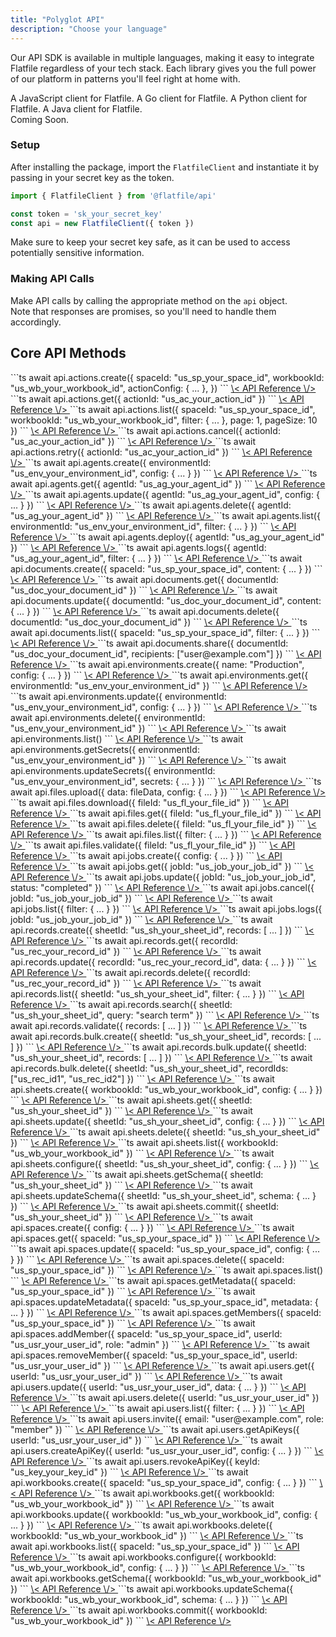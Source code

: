 ```yaml
---
title: "Polyglot API"
description: "Choose your language"
---
```


Our API SDK is available in multiple languages, making it easy to integrate Flatfile regardless of your tech stack. Each library gives you the full power of our platform in patterns you'll feel right at home with.

<CardGroup cols={2}>
  <Card 
  title="Node" 
  icon="js"
  href="https://www.npmjs.com/package/@flatfile/api"
  >
    A JavaScript client for Flatfile.
  </Card>
  <Card 
  title="Go" 
  icon="golang"
  href="https://github.com/FlatFilers/flatfile-go"
  >
    A Go client for Flatfile.
  </Card>
  <Card 
  title="Python" 
  icon="python"
    href="https://pypi.org/project/flatfile/"
  >
    A Python client for Flatfile.
  </Card>
    <Card 
  title="Java" 
  icon="java"
  href="https://github.com/FlatFilers/flatfile-java"
  >
    A Java client for Flatfile.<br/>Coming Soon.
  </Card>
</CardGroup>

### Setup

After installing the package, import the `FlatfileClient` and instantiate it by passing in your secret key as the token.

```ts
import { FlatfileClient } from '@flatfile/api'

const token = 'sk_your_secret_key'
const api = new FlatfileClient({ token })
```

<Warning>
  Make sure to keep your secret key safe, as it can be used to access
  potentially sensitive information.
</Warning>

### Making API Calls

Make API calls by calling the appropriate method on the `api` object. <br/>
Note that responses are promises, so you'll need to handle them accordingly.

## Core API Methods

<AccordionGroup>
  <Accordion title="actions.create">
  ```ts
  await api.actions.create({
    spaceId: "us_sp_your_space_id",
    workbookId: "us_wb_your_workbook_id",
    actionConfig: { ... },
  })
  ```
  <a href="https://reference.flatfile.com/api-reference/actions/create">
    \< API Reference \/>
  </a>
  </Accordion>

  <Accordion title="actions.get">
  ```ts
  await api.actions.get({
    actionId: "us_ac_your_action_id"
  })
  ```
  <a href="https://reference.flatfile.com/api-reference/actions/get">
    \< API Reference \/>
  </a>
  </Accordion>

  <Accordion title="actions.list">
  ```ts
  await api.actions.list({
    spaceId: "us_sp_your_space_id",
    workbookId: "us_wb_your_workbook_id",
    filter: { ... },
    page: 1,
    pageSize: 10
  })
  ```
  <a href="https://reference.flatfile.com/api-reference/actions/get-all">
    \< API Reference \/>
  </a>
  </Accordion>

  <Accordion title="actions.cancel">
  ```ts
  await api.actions.cancel({
    actionId: "us_ac_your_action_id"
  })
  ```
  <a href="https://reference.flatfile.com/api-reference/actions/cancel">
    \< API Reference \/>
  </a>
  </Accordion>

  <Accordion title="actions.retry">
  ```ts
  await api.actions.retry({
    actionId: "us_ac_your_action_id"
  })
  ```
  <a href="https://reference.flatfile.com/api-reference/actions/retry">
    \< API Reference \/>
  </a>
  </Accordion>

  <Accordion title="agents.create">
  ```ts
  await api.agents.create({
    environmentId: "us_env_your_environment_id",
    config: { ... }
  })
  ```
  <a href="https://reference.flatfile.com/api-reference/agents/create">
    \< API Reference \/>
  </a>
  </Accordion>

  <Accordion title="agents.get">
  ```ts
  await api.agents.get({
    agentId: "us_ag_your_agent_id"
  })
  ```
  <a href="https://reference.flatfile.com/api-reference/agents/get">
    \< API Reference \/>
  </a>
  </Accordion>

  <Accordion title="agents.update">
  ```ts
  await api.agents.update({
    agentId: "us_ag_your_agent_id",
    config: { ... }
  })
  ```
  <a href="https://reference.flatfile.com/api-reference/agents/update">
    \< API Reference \/>
  </a>
  </Accordion>

  <Accordion title="agents.delete">
  ```ts
  await api.agents.delete({
    agentId: "us_ag_your_agent_id"
  })
  ```
  <a href="https://reference.flatfile.com/api-reference/agents/delete">
    \< API Reference \/>
  </a>
  </Accordion>

  <Accordion title="agents.list">
  ```ts
  await api.agents.list({
    environmentId: "us_env_your_environment_id",
    filter: { ... }
  })
  ```
  <a href="https://reference.flatfile.com/api-reference/agents/get-all">
    \< API Reference \/>
  </a>
  </Accordion>

  <Accordion title="agents.deploy">
  ```ts
  await api.agents.deploy({
    agentId: "us_ag_your_agent_id"
  })
  ```
  <a href="https://reference.flatfile.com/api-reference/agents/deploy">
    \< API Reference \/>
  </a>
  </Accordion>

  <Accordion title="agents.logs">
  ```ts
  await api.agents.logs({
    agentId: "us_ag_your_agent_id",
    filter: { ... }
  })
  ```
  <a href="https://reference.flatfile.com/api-reference/agents/logs">
    \< API Reference \/>
  </a>
  </Accordion>

  <Accordion title="documents.create">
  ```ts
  await api.documents.create({
    spaceId: "us_sp_your_space_id",
    content: { ... }
  })
  ```
  <a href="https://reference.flatfile.com/api-reference/documents/create">
    \< API Reference \/>
  </a>
  </Accordion>

  <Accordion title="documents.get">
  ```ts
  await api.documents.get({
    documentId: "us_doc_your_document_id"
  })
  ```
  <a href="https://reference.flatfile.com/api-reference/documents/get">
    \< API Reference \/>
  </a>
  </Accordion>

  <Accordion title="documents.update">
  ```ts
  await api.documents.update({
    documentId: "us_doc_your_document_id",
    content: { ... }
  })
  ```
  <a href="https://reference.flatfile.com/api-reference/documents/update">
    \< API Reference \/>
  </a>
  </Accordion>

  <Accordion title="documents.delete">
  ```ts
  await api.documents.delete({
    documentId: "us_doc_your_document_id"
  })
  ```
  <a href="https://reference.flatfile.com/api-reference/documents/delete">
    \< API Reference \/>
  </a>
  </Accordion>

  <Accordion title="documents.list">
  ```ts
  await api.documents.list({
    spaceId: "us_sp_your_space_id",
    filter: { ... }
  })
  ```
  <a href="https://reference.flatfile.com/api-reference/documents/list">
    \< API Reference \/>
  </a>
  </Accordion>

  <Accordion title="documents.share">
  ```ts
  await api.documents.share({
    documentId: "us_doc_your_document_id",
    recipients: ["user@example.com"]
  })
  ```
  <a href="https://reference.flatfile.com/api-reference/documents/share">
    \< API Reference \/>
  </a>
  </Accordion>

  <Accordion title="environments.create">
  ```ts
  await api.environments.create({
    name: "Production",
    config: { ... }
  })
  ```
  <a href="https://reference.flatfile.com/api-reference/environments/create">
    \< API Reference \/>
  </a>
  </Accordion>

  <Accordion title="environments.get">
  ```ts
  await api.environments.get({
    environmentId: "us_env_your_environment_id"
  })
  ```
  <a href="https://reference.flatfile.com/api-reference/environments/get">
    \< API Reference \/>
  </a>
  </Accordion>

  <Accordion title="environments.update">
  ```ts
  await api.environments.update({
    environmentId: "us_env_your_environment_id",
    config: { ... }
  })
  ```
  <a href="https://reference.flatfile.com/api-reference/environments/update">
    \< API Reference \/>
  </a>
  </Accordion>

  <Accordion title="environments.delete">
  ```ts
  await api.environments.delete({
    environmentId: "us_env_your_environment_id"
  })
  ```
  <a href="https://reference.flatfile.com/api-reference/environments/delete">
    \< API Reference \/>
  </a>
  </Accordion>

  <Accordion title="environments.list">
  ```ts
  await api.environments.list()
  ```
  <a href="https://reference.flatfile.com/api-reference/environments/get-all">
    \< API Reference \/>
  </a>
  </Accordion>

  <Accordion title="environments.getSecrets">
  ```ts
  await api.environments.getSecrets({
    environmentId: "us_env_your_environment_id"
  })
  ```
  <a href="https://reference.flatfile.com/api-reference/environments/get-secrets">
    \< API Reference \/>
  </a>
  </Accordion>

  <Accordion title="environments.updateSecrets">
  ```ts
  await api.environments.updateSecrets({
    environmentId: "us_env_your_environment_id",
    secrets: { ... }
  })
  ```
  <a href="https://reference.flatfile.com/api-reference/environments/update-secrets">
    \< API Reference \/>
  </a>
  </Accordion>

  <Accordion title="files.upload">
  ```ts
  await api.files.upload({
    data: fileData,
    config: { ... }
  })
  ```
  <a href="https://reference.flatfile.com/api-reference/files/upload">
    \< API Reference \/>
  </a>
  </Accordion>

  <Accordion title="files.download">
  ```ts
  await api.files.download({
    fileId: "us_fl_your_file_id"
  })
  ```
  <a href="https://reference.flatfile.com/api-reference/files/download">
    \< API Reference \/>
  </a>
  </Accordion>

  <Accordion title="files.get">
  ```ts
  await api.files.get({
    fileId: "us_fl_your_file_id"
  })
  ```
  <a href="https://reference.flatfile.com/api-reference/files/get">
    \< API Reference \/>
  </a>
  </Accordion>

  <Accordion title="files.delete">
  ```ts
  await api.files.delete({
    fileId: "us_fl_your_file_id"
  })
  ```
  <a href="https://reference.flatfile.com/api-reference/files/delete">
    \< API Reference \/>
  </a>
  </Accordion>

  <Accordion title="files.list">
  ```ts
  await api.files.list({
    filter: { ... }
  })
  ```
  <a href="https://reference.flatfile.com/api-reference/files/get-all">
    \< API Reference \/>
  </a>
  </Accordion>

  <Accordion title="files.validate">
  ```ts
  await api.files.validate({
    fileId: "us_fl_your_file_id"
  })
  ```
  <a href="https://reference.flatfile.com/api-reference/files/validate">
    \< API Reference \/>
  </a>
  </Accordion>

  <Accordion title="jobs.create">
  ```ts
  await api.jobs.create({
    config: { ... }
  })
  ```
  <a href="https://reference.flatfile.com/api-reference/jobs/create">
    \< API Reference \/>
  </a>
  </Accordion>

  <Accordion title="jobs.get">
  ```ts
  await api.jobs.get({
    jobId: "us_job_your_job_id"
  })
  ```
  <a href="https://reference.flatfile.com/api-reference/jobs/get">
    \< API Reference \/>
  </a>
  </Accordion>

  <Accordion title="jobs.update">
  ```ts
  await api.jobs.update({
    jobId: "us_job_your_job_id",
    status: "completed"
  })
  ```
  <a href="https://reference.flatfile.com/api-reference/jobs/update">
    \< API Reference \/>
  </a>
  </Accordion>

  <Accordion title="jobs.cancel">
  ```ts
  await api.jobs.cancel({
    jobId: "us_job_your_job_id"
  })
  ```
  <a href="https://reference.flatfile.com/api-reference/jobs/cancel">
    \< API Reference \/>
  </a>
  </Accordion>

  <Accordion title="jobs.list">
  ```ts
  await api.jobs.list({
    filter: { ... }
  })
  ```
  <a href="https://reference.flatfile.com/api-reference/jobs/get-all">
    \< API Reference \/>
  </a>
  </Accordion>

  <Accordion title="jobs.logs">
  ```ts
  await api.jobs.logs({
    jobId: "us_job_your_job_id"
  })
  ```
  <a href="https://reference.flatfile.com/api-reference/jobs/logs">
    \< API Reference \/>
  </a>
  </Accordion>

  <Accordion title="records.create">
  ```ts
  await api.records.create({
    sheetId: "us_sh_your_sheet_id",
    records: [ ... ]
  })
  ```
  <a href="https://reference.flatfile.com/api-reference/records/create">
    \< API Reference \/>
  </a>
  </Accordion>

  <Accordion title="records.get">
  ```ts
  await api.records.get({
    recordId: "us_rec_your_record_id"
  })
  ```
  <a href="https://reference.flatfile.com/api-reference/records/get">
    \< API Reference \/>
  </a>
  </Accordion>

  <Accordion title="records.update">
  ```ts
  await api.records.update({
    recordId: "us_rec_your_record_id",
    data: { ... }
  })
  ```
  <a href="https://reference.flatfile.com/api-reference/records/update">
    \< API Reference \/>
  </a>
  </Accordion>

  <Accordion title="records.delete">
  ```ts
  await api.records.delete({
    recordId: "us_rec_your_record_id"
  })
  ```
  <a href="https://reference.flatfile.com/api-reference/records/delete">
    \< API Reference \/>
  </a>
  </Accordion>

  <Accordion title="records.list">
  ```ts
  await api.records.list({
    sheetId: "us_sh_your_sheet_id",
    filter: { ... }
  })
  ```
  <a href="https://reference.flatfile.com/api-reference/records/get-all">
    \< API Reference \/>
  </a>
  </Accordion>

  <Accordion title="records.search">
  ```ts
  await api.records.search({
    sheetId: "us_sh_your_sheet_id",
    query: "search term"
  })
  ```
  <a href="https://reference.flatfile.com/api-reference/records/search">
    \< API Reference \/>
  </a>
  </Accordion>

  <Accordion title="records.validate">
  ```ts
  await api.records.validate({
    records: [ ... ]
  })
  ```
  <a href="https://reference.flatfile.com/api-reference/records/validate">
    \< API Reference \/>
  </a>
  </Accordion>

  <Accordion title="records.bulk.create">
  ```ts
  await api.records.bulk.create({
    sheetId: "us_sh_your_sheet_id",
    records: [ ... ]
  })
  ```
  <a href="https://reference.flatfile.com/api-reference/records/bulk-create">
    \< API Reference \/>
  </a>
  </Accordion>

  <Accordion title="records.bulk.update">
  ```ts
  await api.records.bulk.update({
    sheetId: "us_sh_your_sheet_id",
    records: [ ... ]
  })
  ```
  <a href="https://reference.flatfile.com/api-reference/records/bulk-update">
    \< API Reference \/>
  </a>
  </Accordion>

  <Accordion title="records.bulk.delete">
  ```ts
  await api.records.bulk.delete({
    sheetId: "us_sh_your_sheet_id",
    recordIds: ["us_rec_id1", "us_rec_id2"]
  })
  ```
  <a href="https://reference.flatfile.com/api-reference/records/bulk-delete">
    \< API Reference \/>
  </a>
  </Accordion>

  <Accordion title="sheets.create">
  ```ts
  await api.sheets.create({
    workbookId: "us_wb_your_workbook_id",
    config: { ... }
  })
  ```
  <a href="https://reference.flatfile.com/api-reference/sheets/create">
    \< API Reference \/>
  </a>
  </Accordion>

  <Accordion title="sheets.get">
  ```ts
  await api.sheets.get({
    sheetId: "us_sh_your_sheet_id"
  })
  ```
  <a href="https://reference.flatfile.com/api-reference/sheets/get">
    \< API Reference \/>
  </a>
  </Accordion>

  <Accordion title="sheets.update">
  ```ts
  await api.sheets.update({
    sheetId: "us_sh_your_sheet_id",
    config: { ... }
  })
  ```
  <a href="https://reference.flatfile.com/api-reference/sheets/update">
    \< API Reference \/>
  </a>
  </Accordion>

  <Accordion title="sheets.delete">
  ```ts
  await api.sheets.delete({
    sheetId: "us_sh_your_sheet_id"
  })
  ```
  <a href="https://reference.flatfile.com/api-reference/sheets/delete">
    \< API Reference \/>
  </a>
  </Accordion>

  <Accordion title="sheets.list">
  ```ts
  await api.sheets.list({
    workbookId: "us_wb_your_workbook_id"
  })
  ```
  <a href="https://reference.flatfile.com/api-reference/sheets/get-all">
    \< API Reference \/>
  </a>
  </Accordion>

  <Accordion title="sheets.configure">
  ```ts
  await api.sheets.configure({
    sheetId: "us_sh_your_sheet_id",
    config: { ... }
  })
  ```
  <a href="https://reference.flatfile.com/api-reference/sheets/configure">
    \< API Reference \/>
  </a>
  </Accordion>

  <Accordion title="sheets.getSchema">
  ```ts
  await api.sheets.getSchema({
    sheetId: "us_sh_your_sheet_id"
  })
  ```
  <a href="https://reference.flatfile.com/api-reference/sheets/get-schema">
    \< API Reference \/>
  </a>
  </Accordion>

  <Accordion title="sheets.updateSchema">
  ```ts
  await api.sheets.updateSchema({
    sheetId: "us_sh_your_sheet_id",
    schema: { ... }
  })
  ```
  <a href="https://reference.flatfile.com/api-reference/sheets/update-schema">
    \< API Reference \/>
  </a>
  </Accordion>

  <Accordion title="sheets.commit">
  ```ts
  await api.sheets.commit({
    sheetId: "us_sh_your_sheet_id"
  })
  ```
  <a href="https://reference.flatfile.com/api-reference/sheets/commit">
    \< API Reference \/>
  </a>
  </Accordion>

  <Accordion title="spaces.create">
  ```ts
  await api.spaces.create({
    config: { ... }
  })
  ```
  <a href="https://reference.flatfile.com/api-reference/spaces/create">
    \< API Reference \/>
  </a>
  </Accordion>

  <Accordion title="spaces.get">
  ```ts
  await api.spaces.get({
    spaceId: "us_sp_your_space_id"
  })
  ```
  <a href="https://reference.flatfile.com/api-reference/spaces/get">
    \< API Reference \/>
  </a>
  </Accordion>

  <Accordion title="spaces.update">
  ```ts
  await api.spaces.update({
    spaceId: "us_sp_your_space_id",
    config: { ... }
  })
  ```
  <a href="https://reference.flatfile.com/api-reference/spaces/update">
    \< API Reference \/>
  </a>
  </Accordion>

  <Accordion title="spaces.delete">
  ```ts
  await api.spaces.delete({
    spaceId: "us_sp_your_space_id"
  })
  ```
  <a href="https://reference.flatfile.com/api-reference/spaces/delete">
    \< API Reference \/>
  </a>
  </Accordion>

  <Accordion title="spaces.list">
  ```ts
  await api.spaces.list()
  ```
  <a href="https://reference.flatfile.com/api-reference/spaces/get-all">
    \< API Reference \/>
  </a>
  </Accordion>

  <Accordion title="spaces.getMetadata">
  ```ts
  await api.spaces.getMetadata({
    spaceId: "us_sp_your_space_id"
  })
  ```
  <a href="https://reference.flatfile.com/api-reference/spaces/get-metadata">
    \< API Reference \/>
  </a>
  </Accordion>

  <Accordion title="spaces.updateMetadata">
  ```ts
  await api.spaces.updateMetadata({
    spaceId: "us_sp_your_space_id",
    metadata: { ... }
  })
  ```
  <a href="https://reference.flatfile.com/api-reference/spaces/update-metadata">
    \< API Reference \/>
  </a>
  </Accordion>

  <Accordion title="spaces.getMembers">
  ```ts
  await api.spaces.getMembers({
    spaceId: "us_sp_your_space_id"
  })
  ```
  <a href="https://reference.flatfile.com/api-reference/spaces/get-members">
    \< API Reference \/>
  </a>
  </Accordion>

  <Accordion title="spaces.addMember">
  ```ts
  await api.spaces.addMember({
    spaceId: "us_sp_your_space_id",
    userId: "us_usr_your_user_id",
    role: "admin"
  })
  ```
  <a href="https://reference.flatfile.com/api-reference/spaces/add-member">
    \< API Reference \/>
  </a>
  </Accordion>

  <Accordion title="spaces.removeMember">
  ```ts
  await api.spaces.removeMember({
    spaceId: "us_sp_your_space_id",
    userId: "us_usr_your_user_id"
  })
  ```
  <a href="https://reference.flatfile.com/api-reference/spaces/remove-member">
    \< API Reference \/>
  </a>
  </Accordion>

  <Accordion title="users.get">
  ```ts
  await api.users.get({
    userId: "us_usr_your_user_id"
  })
  ```
  <a href="https://reference.flatfile.com/api-reference/users/get">
    \< API Reference \/>
  </a>
  </Accordion>

  <Accordion title="users.update">
  ```ts
  await api.users.update({
    userId: "us_usr_your_user_id",
    data: { ... }
  })
  ```
  <a href="https://reference.flatfile.com/api-reference/users/update">
    \< API Reference \/>
  </a>
  </Accordion>

  <Accordion title="users.delete">
  ```ts
  await api.users.delete({
    userId: "us_usr_your_user_id"
  })
  ```
  <a href="https://reference.flatfile.com/api-reference/users/delete">
    \< API Reference \/>
  </a>
  </Accordion>

  <Accordion title="users.list">
  ```ts
  await api.users.list({
    filter: { ... }
  })
  ```
  <a href="https://reference.flatfile.com/api-reference/users/get-all">
    \< API Reference \/>
  </a>
  </Accordion>

  <Accordion title="users.invite">
  ```ts
  await api.users.invite({
    email: "user@example.com",
    role: "member"
  })
  ```
  <a href="https://reference.flatfile.com/api-reference/users/invite">
    \< API Reference \/>
  </a>
  </Accordion>

  <Accordion title="users.getApiKeys">
  ```ts
  await api.users.getApiKeys({
    userId: "us_usr_your_user_id"
  })
  ```
  <a href="https://reference.flatfile.com/api-reference/users/get-api-keys">
    \< API Reference \/>
  </a>
  </Accordion>

  <Accordion title="users.createApiKey">
  ```ts
  await api.users.createApiKey({
    userId: "us_usr_your_user_id",
    config: { ... }
  })
  ```
  <a href="https://reference.flatfile.com/api-reference/users/create-api-key">
    \< API Reference \/>
  </a>
  </Accordion>

  <Accordion title="users.revokeApiKey">
  ```ts
  await api.users.revokeApiKey({
    keyId: "us_key_your_key_id"
  })
  ```
  <a href="https://reference.flatfile.com/api-reference/users/revoke-api-key">
    \< API Reference \/>
  </a>
  </Accordion>

  <Accordion title="workbooks.create">
  ```ts
  await api.workbooks.create({
    spaceId: "us_sp_your_space_id",
    config: { ... }
  })
  ```
  <a href="https://reference.flatfile.com/api-reference/workbooks/create">
    \< API Reference \/>
  </a>
  </Accordion>

  <Accordion title="workbooks.get">
  ```ts
  await api.workbooks.get({
    workbookId: "us_wb_your_workbook_id"
  })
  ```
  <a href="https://reference.flatfile.com/api-reference/workbooks/get">
    \< API Reference \/>
  </a>
  </Accordion>

  <Accordion title="workbooks.update">
  ```ts
  await api.workbooks.update({
    workbookId: "us_wb_your_workbook_id",
    config: { ... }
  })
  ```
  <a href="https://reference.flatfile.com/api-reference/workbooks/update">
    \< API Reference \/>
  </a>
  </Accordion>

  <Accordion title="workbooks.delete">
  ```ts
  await api.workbooks.delete({
    workbookId: "us_wb_your_workbook_id"
  })
  ```
  <a href="https://reference.flatfile.com/api-reference/workbooks/delete">
    \< API Reference \/>
  </a>
  </Accordion>

  <Accordion title="workbooks.list">
  ```ts
  await api.workbooks.list({
    spaceId: "us_sp_your_space_id"
  })
  ```
  <a href="https://reference.flatfile.com/api-reference/workbooks/get-all">
    \< API Reference \/>
  </a>
  </Accordion>

  <Accordion title="workbooks.configure">
  ```ts
  await api.workbooks.configure({
    workbookId: "us_wb_your_workbook_id",
    config: { ... }
  })
  ```
  <a href="https://reference.flatfile.com/api-reference/workbooks">
    \< API Reference \/>
  </a>
  </Accordion>

  <Accordion title="workbooks.getSchema">
  ```ts
  await api.workbooks.getSchema({
    workbookId: "us_wb_your_workbook_id"
  })
  ```
  <a href="https://reference.flatfile.com/api-reference/workbooks/get">
    \< API Reference \/>
  </a>
  </Accordion>

  <Accordion title="workbooks.updateSchema">
  ```ts
  await api.workbooks.updateSchema({
    workbookId: "us_wb_your_workbook_id",
    schema: { ... }
  })
  ```
  <a href="https://reference.flatfile.com/api-reference/workbooks/update">
    \< API Reference \/>
  </a>
  </Accordion>

  <Accordion title="workbooks.commit">
  ```ts
  await api.workbooks.commit({
    workbookId: "us_wb_your_workbook_id"
  })
  ```
  <a href="https://reference.flatfile.com/api-reference/workbooks/get-workbook-commits">
    \< API Reference \/>
  </a>
  </Accordion>
</AccordionGroup>

